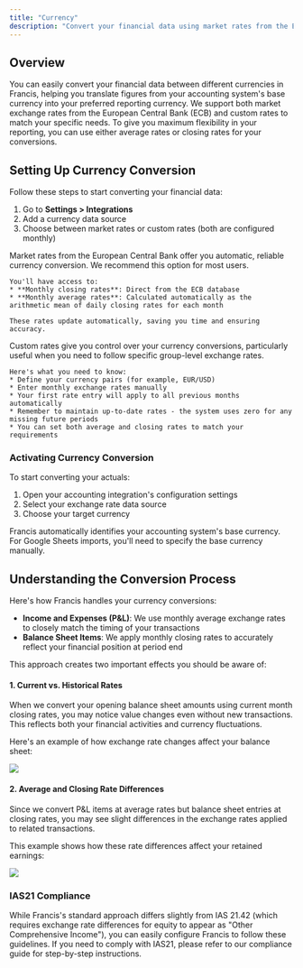 ```yaml
---
title: "Currency"
description: "Convert your financial data using market rates from the European Central Bank."
---
```


## Overview

You can easily convert your financial data between different currencies in Francis, helping you translate figures from your accounting system's base currency into your preferred reporting currency. We support both market exchange rates from the European Central Bank (ECB) and custom rates to match your specific needs. To give you maximum flexibility in your reporting, you can use either average rates or closing rates for your conversions.

## Setting Up Currency Conversion

Follow these steps to start converting your financial data:

1. Go to **Settings > Integrations**
2. Add a currency data source
3. Choose between market rates or custom rates (both are configured monthly)

<Tabs>
  <Tab title="Market Rates">
    Market rates from the European Central Bank offer you automatic, reliable currency conversion. We recommend this option for most users.

    You'll have access to:
    * **Monthly closing rates**: Direct from the ECB database
    * **Monthly average rates**: Calculated automatically as the arithmetic mean of daily closing rates for each month

    These rates update automatically, saving you time and ensuring accuracy.
  </Tab>

  <Tab title="Custom Rates">
    Custom rates give you control over your currency conversions, particularly useful when you need to follow specific group-level exchange rates.

    Here's what you need to know:
    * Define your currency pairs (for example, EUR/USD)
    * Enter monthly exchange rates manually
    * Your first rate entry will apply to all previous months automatically
    * Remember to maintain up-to-date rates - the system uses zero for any missing future periods
    * You can set both average and closing rates to match your requirements
  </Tab>
</Tabs>

### Activating Currency Conversion

To start converting your actuals:

1. Open your accounting integration's configuration settings
2. Select your exchange rate data source
3. Choose your target currency

Francis automatically identifies your accounting system's base currency. For Google Sheets imports, you'll need to specify the base currency manually.

## Understanding the Conversion Process

Here's how Francis handles your currency conversions:

* **Income and Expenses (P&L)**: We use monthly average exchange rates to closely match the timing of your transactions
* **Balance Sheet Items**: We apply monthly closing rates to accurately reflect your financial position at period end

This approach creates two important effects you should be aware of:

#### 1. Current vs. Historical Rates

When we convert your opening balance sheet amounts using current month closing rates, you may notice value changes even without new transactions. This reflects both your financial activities and currency fluctuations.

Here's an example of how exchange rate changes affect your balance sheet:

![](/images/integrations/other/currency/currency-effect-1.png)

#### 2. Average and Closing Rate Differences

Since we convert P&L items at average rates but balance sheet entries at closing rates, you may see slight differences in the exchange rates applied to related transactions.

This example shows how these rate differences affect your retained earnings:

![](/images/integrations/other/currency/currency-effect-2.png)

### IAS21 Compliance

While Francis's standard approach differs slightly from IAS 21.42 (which requires exchange rate differences for equity to appear as "Other Comprehensive Income"), you can easily configure Francis to follow these guidelines. If you need to comply with IAS21, please refer to our compliance guide for step-by-step instructions.